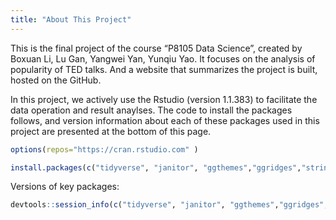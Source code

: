 ```yaml
---
title: "About This Project"
---
```

This is the final project of the course "P8105 Data Science", created by Boxuan Li, Lu Gan, Yangwei Yan, Yunqiu Yao. It focuses on the analysis of popularity of TED talks. And a website that summarizes the project is built, hosted on the GitHub.

In this project, we actively use the Rstudio (version 1.1.383) to facilitate the data operation and result anaylses. The code to install the packages follows, and version information about each of these packages used in this project are presented at the bottom of this page.

```r
options(repos="https://cran.rstudio.com" )
```

```r
install.packages(c("tidyverse", "janitor", "ggthemes","ggridges","stringr","forcats","tidytext","viridis","anytime","wordcloud","plotly","vembedr"))
```

Versions of key packages: 

```r
devtools::session_info(c("tidyverse", "janitor", "ggthemes","ggridges","stringr","forcats","tidytext","viridis","anytime","wordcloud","plotly",'vembedr'))
```